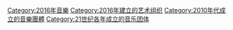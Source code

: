 {{Commons cat|Musical groups established in 2016}}
{{Cat topic in year|topic=成立的音樂團體|year=2016}}

[[Category:2016年音樂|Category:2016年音樂]]
[[Category:2016年建立的艺术组织|Category:2016年建立的艺术组织]]
[[Category:2010年代成立的音樂團體|Category:2010年代成立的音樂團體]]
[[Category:21世纪各年成立的音乐团体|Category:21世纪各年成立的音乐团体]]